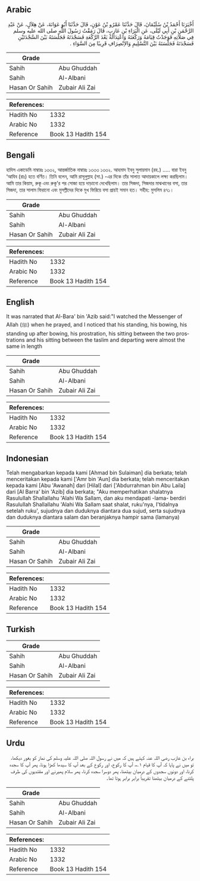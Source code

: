 ## Arabic


<div dir="rtl" lang="ar" style={{fontSize:'larger',backgroundColor:'#f8f9fa',padding:20}}>
أَخْبَرَنَا أَحْمَدُ بْنُ سُلَيْمَانَ، قَالَ حَدَّثَنَا عَمْرُو بْنُ عَوْنٍ، قَالَ حَدَّثَنَا أَبُو عَوَانَةَ، عَنْ هِلاَلٍ، عَنْ عَبْدِ الرَّحْمَنِ بْنِ أَبِي لَيْلَى، عَنِ الْبَرَاءِ بْنِ عَازِبٍ، قَالَ رَمَقْتُ رَسُولَ اللَّهِ صلى الله عليه وسلم فِي صَلاَتِهِ فَوَجَدْتُ قِيَامَهُ وَرَكْعَتَهُ وَاعْتِدَالَهُ بَعْدَ الرَّكْعَةِ فَسَجْدَتَهُ فَجَلْسَتَهُ بَيْنَ السَّجْدَتَيْنِ فَسَجْدَتَهُ فَجَلْسَتَهُ بَيْنَ التَّسْلِيمِ وَالاِنْصِرَافِ قَرِيبًا مِنَ السَّوَاءِ ‏.‏
</div>
<div style={{backgroundColor:'#f8f9fa',padding:20, marginBottom: 10}}><table> <thead> <tr> <th>Grade</th> <th></th> </tr> </thead> <tbody> <tr><td>Sahih</td><td>Abu Ghuddah</td></tr><tr><td>Sahih</td><td>Al-Albani</td></tr><tr><td>Hasan Or Sahih</td><td>Zubair Ali Zai</td></tr></tbody></table><table> <thead> <tr> <th>References:</th> <th></th> </tr> </thead> <tbody><tr><td>Hadith No</td><td>1332</td></tr><tr><td>Arabic No</td><td>1332</td></tr><tr><td>Reference</td><td>Book 13 Hadith 154</td></tr></tbody></table></div>

## Bengali


<div dir="ltr" lang="bn" style={{fontSize:'larger',backgroundColor:'#f8f9fa',padding:20}}>
হাদিস একাডেমি নাম্বারঃ ১৩৩২, আন্তর্জাতিক নাম্বারঃ ১৩৩৩ ১৩৩২. আহমাদ ইবনু সুলায়মান (রহ.) ..... বারা ইবনু ‘আযিব (রাঃ) হতে বর্ণিত। তিনি বলেন, আমি রাসূলুল্লাহ (সা.) -এর দিকে তাঁর সালাত আদায়কালে লক্ষ্য করছিলাম। আমি তার কিয়াম, রুকূ এবং রুকূ'র পর সোজা হয়ে দাড়ানো দেখেছিলাম। তার সিজদা, সিজদার মাঝখানের বসা, তার সিজদা, তার সালাম ফিরানো এবং মুসল্লীদের দিকে মুখ ফিরিয়ে বসা প্রায়ই সমান হত। সহীহ: মুসলিম ৪৭১।
</div>
<div style={{backgroundColor:'#f8f9fa',padding:20, marginBottom: 10}}><table> <thead> <tr> <th>Grade</th> <th></th> </tr> </thead> <tbody> <tr><td>Sahih</td><td>Abu Ghuddah</td></tr><tr><td>Sahih</td><td>Al-Albani</td></tr><tr><td>Hasan Or Sahih</td><td>Zubair Ali Zai</td></tr></tbody></table><table> <thead> <tr> <th>References:</th> <th></th> </tr> </thead> <tbody><tr><td>Hadith No</td><td>1332</td></tr><tr><td>Arabic No</td><td>1332</td></tr><tr><td>Reference</td><td>Book 13 Hadith 154</td></tr></tbody></table></div>

## English


<div dir="ltr" lang="en" style={{fontSize:'larger',backgroundColor:'#f8f9fa',padding:20}}>
It was narrated that Al-Bara' bin 'Azib said:"I watched the Messenger of Allah (ﷺ) when he prayed, and I noticed that his standing, his bowing, his standing up after bowing, his prostration, his sitting between the two prostrations and his sitting between the taslim and departing were almost the same in length
</div>
<div style={{backgroundColor:'#f8f9fa',padding:20, marginBottom: 10}}><table> <thead> <tr> <th>Grade</th> <th></th> </tr> </thead> <tbody> <tr><td>Sahih</td><td>Abu Ghuddah</td></tr><tr><td>Sahih</td><td>Al-Albani</td></tr><tr><td>Hasan Or Sahih</td><td>Zubair Ali Zai</td></tr></tbody></table><table> <thead> <tr> <th>References:</th> <th></th> </tr> </thead> <tbody><tr><td>Hadith No</td><td>1332</td></tr><tr><td>Arabic No</td><td>1332</td></tr><tr><td>Reference</td><td>Book 13 Hadith 154</td></tr></tbody></table></div>

## Indonesian


<div dir="ltr" lang="id" style={{fontSize:'larger',backgroundColor:'#f8f9fa',padding:20}}>
Telah mengabarkan kepada kami [Ahmad bin Sulaiman] dia berkata; telah menceritakan kepada kami ['Amr bin 'Aun] dia berkata; telah menceritakan kepada kami [Abu 'Awanah] dari [Hilal] dari ['Abdurrahman bin Abu Laila] dari [Al Barra' bin 'Azib] dia berkata; "Aku memperhatikan shalatnya Rasulullah Shallallahu 'Alahi Wa Sallam, dan aku mendapati -lama- berdiri Rasulullah Shallallahu 'Alahi Wa Sallam saat shalat, ruku'nya, I'tidalnya setelah ruku', sujudnya dan duduknya diantara dua sujud, serta sujudnya dan duduknya diantara salam dan beranjaknya hampir sama (lamanya)
</div>
<div style={{backgroundColor:'#f8f9fa',padding:20, marginBottom: 10}}><table> <thead> <tr> <th>Grade</th> <th></th> </tr> </thead> <tbody> <tr><td>Sahih</td><td>Abu Ghuddah</td></tr><tr><td>Sahih</td><td>Al-Albani</td></tr><tr><td>Hasan Or Sahih</td><td>Zubair Ali Zai</td></tr></tbody></table><table> <thead> <tr> <th>References:</th> <th></th> </tr> </thead> <tbody><tr><td>Hadith No</td><td>1332</td></tr><tr><td>Arabic No</td><td>1332</td></tr><tr><td>Reference</td><td>Book 13 Hadith 154</td></tr></tbody></table></div>

## Turkish


<div dir="ltr" lang="tr" style={{fontSize:'larger',backgroundColor:'#f8f9fa',padding:20}}>

</div>
<div style={{backgroundColor:'#f8f9fa',padding:20, marginBottom: 10}}><table> <thead> <tr> <th>Grade</th> <th></th> </tr> </thead> <tbody> <tr><td>Sahih</td><td>Abu Ghuddah</td></tr><tr><td>Sahih</td><td>Al-Albani</td></tr><tr><td>Hasan Or Sahih</td><td>Zubair Ali Zai</td></tr></tbody></table><table> <thead> <tr> <th>References:</th> <th></th> </tr> </thead> <tbody><tr><td>Hadith No</td><td>1332</td></tr><tr><td>Arabic No</td><td>1332</td></tr><tr><td>Reference</td><td>Book 13 Hadith 154</td></tr></tbody></table></div>

## Urdu


<div dir="rtl" lang="ur" style={{fontSize:'larger',backgroundColor:'#f8f9fa',padding:20}}>
براء بن عازب رضی اللہ عنہ کہتے ہیں کہ میں نے رسول اللہ صلی اللہ علیہ وسلم کی نماز کو بغور دیکھا، تو میں نے پایا کہ آپ کا قیام ۱؎، آپ کا رکوع، اور رکوع کے بعد آپ کا سیدھا کھڑا ہونا، پھر آپ کا سجدہ کرنا، اور دونوں سجدوں کے درمیان بیٹھنا، پھر دوسرا سجدہ کرنا، پھر سلام پھیرنے اور مقتدیوں کی طرف پلٹنے کے درمیان بیٹھنا تقریباً برابر برابر ہوتا تھا۔
</div>
<div style={{backgroundColor:'#f8f9fa',padding:20, marginBottom: 10}}><table> <thead> <tr> <th>Grade</th> <th></th> </tr> </thead> <tbody> <tr><td>Sahih</td><td>Abu Ghuddah</td></tr><tr><td>Sahih</td><td>Al-Albani</td></tr><tr><td>Hasan Or Sahih</td><td>Zubair Ali Zai</td></tr></tbody></table><table> <thead> <tr> <th>References:</th> <th></th> </tr> </thead> <tbody><tr><td>Hadith No</td><td>1332</td></tr><tr><td>Arabic No</td><td>1332</td></tr><tr><td>Reference</td><td>Book 13 Hadith 154</td></tr></tbody></table></div>